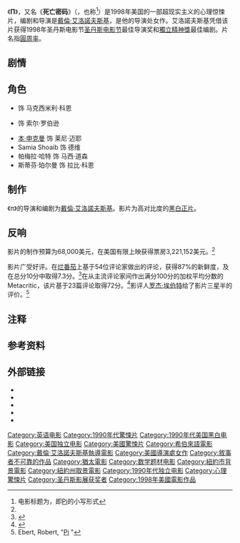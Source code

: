 {{noteTA
|G1=Show
|G2=Movie
|1=zh-tw:戴倫;zh-cn:达伦;zh-hk:達倫;
|2=zh-tw:艾洛諾夫斯基;zh-cn:阿伦诺夫斯基;zh-hk:艾朗夫斯基;
}}
{{电影信息框
| name = 死亡密码
| original_name = {{lang|en|''Pi''}}
| image = Piposter.jpg
| alt = 
| caption = 影院发行海报
| director = [[戴倫·艾洛諾夫斯基|戴倫·艾洛諾夫斯基]]
| producer = {{plainlist|
* 戴倫·艾洛諾夫斯基
* 埃里克·沃森
* 斯科特·沃格尔 }}
| screenplay = 戴倫·艾洛諾夫斯基
| story = {{plainlist|
* 戴倫·艾洛諾夫斯基
* 肖恩·格莱特
* 埃里克·沃森 }}
| starring = {{plainlist|
* {{link-en|肖恩·格莱特|Sean Gullette}}
* {{link-en|马克·马戈利斯|Mark Margolis}}
* [[本·申克曼|本·申克曼]]
* Samia Shoaib }}
| music = [[克林特·曼塞爾|克林特·曼塞爾]]
| cinematography = {{link-en|马修·利巴提克|Matthew Libatique}}
| editing = Oren Sarch
| studio = Protozoa Pictures
| distributor = Artisan Entertainment
| released = {{Film date|1998|07|10}}
| runtime = 84分钟<!--Theatrical runtime: 83:59--><ref>{{cite web|url=http://bbfc.co.uk/releases/pi-1970-1|title=''PI'' (15)|work=[[英國電影分級委員會|British Board of Film Classification]]|date=1998-11-03|accessdate=2014-10-19|archive-date=2014-10-19|archive-url=https://web.archive.org/web/20141019221953/http://bbfc.co.uk/releases/pi-1970-1|dead-url=no}}</ref>
| country = {{USA}}
| language = 英語
| budget = $68,000
| gross = $3,221,152<ref name="mojo">{{Cite web|title=Pi|url=https://www.boxofficemojo.com/release/rl3026748929/weekend/|access-date=2021-09-14|work=[[Box_Office_Mojo|Box Office Mojo]]|archive-date=2021-12-15|archive-url=https://web.archive.org/web/20211215124150/https://www.boxofficemojo.com/release/rl3026748929/weekend/|dead-url=no}}</ref>
| cn_name = 死亡密码
| hk_name = 死亡密碼
| tw_name = 數字漩渦
}}

《'''Π'''》，又名《'''死亡密码'''》（{{lang-en|''Pi''}}，也称{{lang|en|''pi''}}<ref group="注">电影标题为{{pi}}，即[[Π|Pi]]的小写形式</ref>）是1998年美国的一部超现实主义的心理惊悚片，编剧和导演是[[戴倫·艾洛諾夫斯基|戴倫·艾洛諾夫斯基]]，是他的导演处女作。艾洛諾夫斯基凭借该片获得1998年圣丹斯电影节[[圣丹斯电影节|圣丹斯电影节]]最佳导演奖和[[獨立精神獎|獨立精神獎]]最佳编剧。片名指[[圓周率|圓周率]]。

==剧情==
{{空章节}}

==角色==
* {{link-en|肖恩·格莱特|Sean Gullette}} 饰 马克西米利·科恩
* {{link-en|马克·马戈利斯|Mark Margolis}} 饰 索尔·罗伯逊
* [[本·申克曼|本·申克曼]] 饰 莱尼·迈耶
* Samia Shoaib 饰 德维
* 帕梅拉·哈特 饰 马西·道森
* 斯蒂芬·珀尔曼 饰 拉比·科恩

==制作==
《π》的导演和编剧为[[戴倫·艾洛諾夫斯基|戴倫·艾洛諾夫斯基]]。影片为高对比度的[[黑白|黑白]][[正片|正片]]。

==反响==
影片的制作预算为68,000美元，在美国有限上映获得票房3,221,152美元。<ref name="mojo" />

影片广受好评。在[[烂番茄|烂番茄]]上基于54位评论家做出的评论，获得87%的新鲜度，及在总分10分中取得7.3分。<ref>{{rotten-tomatoes|Pi|Pi}}</ref>在从主流评论家间作出满分100分的加权平均分数的Metacritic，该片基于23篇评论取得72分。<ref>{{Citation|title=Pi|url=https://www.metacritic.com/movie/pi|accessdate=2021-09-14|archive-date=2010-08-13|archive-url=https://web.archive.org/web/20100813073700/http://www.metacritic.com/movie/pi|dead-url=no}}</ref>影评人[[罗杰·埃伯特|罗杰·埃伯特]]给了影片三星半的评价。<ref>Ebert, Robert, "[http://rogerebert.suntimes.com/apps/pbcs.dll/article?AID=/19980724/REVIEWS/807240303/1023 Pi] {{Wayback|url=http://rogerebert.suntimes.com/apps/pbcs.dll/article?AID=%2F19980724%2FREVIEWS%2F807240303%2F1023 |date=20130104022453 }}"</ref>

==注释==
{{Reflist|group=注}}

==参考资料==
{{Reflist}}

==外部链接==
* {{IMDb title|0138704|π}}
* {{Mojo title|Pi|π}}
* {{Rotten-tomatoes|Pi|π}}
* {{Metacritic film|pi|π}}
* {{douban}}

{{Darren Aronofsky}}
{{DEFAULTSORT:Pi}}
[[Category:英语电影|Category:英语电影]]
[[Category:1990年代驚悚片|Category:1990年代驚悚片]]
[[Category:1990年代美国黑白电影|Category:1990年代美国黑白电影]]
[[Category:美国独立电影|Category:美国独立电影]]
[[Category:美國驚悚片|Category:美國驚悚片]]
[[Category:希伯來語電影|Category:希伯來語電影]]
[[Category:戴倫·艾洛諾夫斯基執導電影|Category:戴倫·艾洛諾夫斯基執導電影]]
[[Category:美國導演處女作|Category:美國導演處女作]]
[[Category:敘事者不可靠的作品|Category:敘事者不可靠的作品]]
[[Category:猶太電影|Category:猶太電影]]
[[Category:数学题材电影|Category:数学题材电影]]
[[Category:紐約市背景電影|Category:紐約市背景電影]]
[[Category:紐約州取景電影|Category:紐約州取景電影]]
[[Category:1990年代独立电影|Category:1990年代独立电影]]
[[Category:心理驚悚片|Category:心理驚悚片]]
[[Category:圣丹斯影展获奖者|Category:圣丹斯影展获奖者]]
[[Category:1998年美國電影作品|Category:1998年美國電影作品]]
